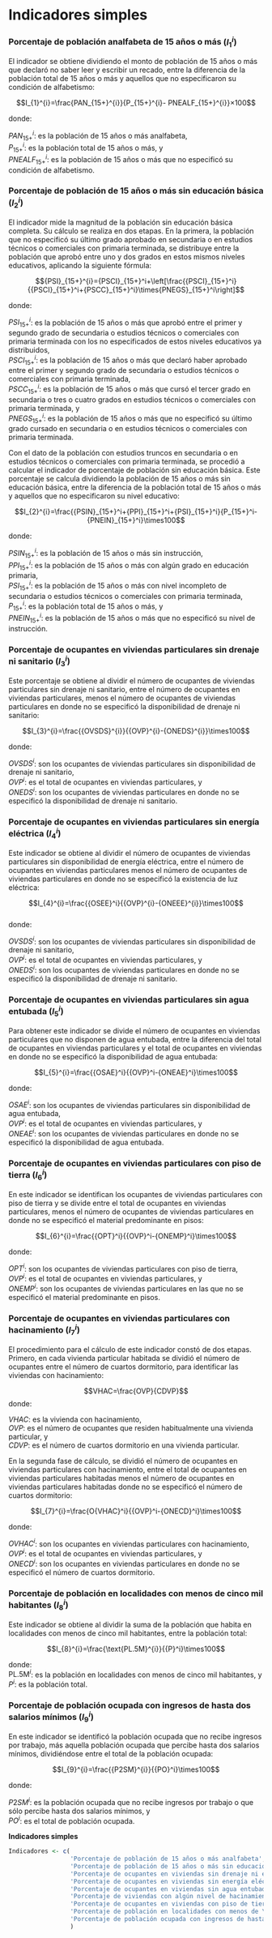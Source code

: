 # Indicadores simples  {.unlisted .unnumbered}

### Porcentaje de población analfabeta de 15 años o más $(I_{1}^{i})$ {-}
	
El indicador se obtiene dividiendo el monto de población de 15 años o más que declaró no saber leer y escribir un recado, entre la diferencia de la población total de 15 años o más y aquellos que no especificaron su condición de alfabetismo:  

$$I_{1}^{i}=\frac{PAN_{15+}^{i}}{P_{15+}^{i}- PNEALF_{15+}^{i}}×100$$

donde:

$PAN_{15+}^{i}$: es la población de 15 años o más analfabeta,   
$P_{15+}^{i}$: es la población total de 15 años o más, y   
$PNEALF_{15+}^{i}$: es la población de 15 años o más que no especificó su condición de alfabetismo.   

### 	Porcentaje de población de 15 años o más sin educación básica $(I_{2}^{i})$ {-}

El indicador mide la magnitud de la población sin educación básica completa. Su cálculo se realiza en dos etapas. En la primera, la población que no especificó su último grado aprobado en secundaria o en estudios técnicos o comerciales con primaria terminada, se distribuye entre la población que aprobó entre uno y dos grados en estos mismos niveles educativos, aplicando la siguiente fórmula:   

$${PSI}_{15+}^{i}={PSCI}_{15+}^i+\left[\frac{{PSCI}_{15+}^i}{{PSCI}_{15+}^i+{PSCC}_{15+}^i}\times{PNEGS}_{15+}^i\right]$$


donde:    

$P{SI}_{15+}^{i}$: es la población de 15 años o más que aprobó entre el primer y segundo grado de secundaria o estudios técnicos o comerciales con primaria terminada con los no especificados de estos niveles educativos ya distribuidos,  
${PSCI}_{15+}^{i}$: es la población de 15 años o más que declaró haber aprobado entre el primer y segundo grado de secundaria o estudios técnicos o comerciales con primaria terminada,  
${PSCC}_{15+}^{i}$: es la población de 15 años o más que cursó el tercer grado en secundaria o tres o cuatro grados en estudios técnicos o comerciales con primaria terminada, y  
${PNEGS}_{15+}^{i}$: es la población de 15 años o más que no especificó su último grado cursado en secundaria o en estudios técnicos o comerciales con primaria terminada.  

Con el dato de la población con estudios truncos en secundaria o en estudios técnicos o comerciales con primaria terminada, se procedió a calcular el indicador de porcentaje de población sin educación básica. Este porcentaje se calcula dividiendo la población de 15 años o más sin educación básica, entre la diferencia de la población total de 15 años o más y aquellos que no especificaron su nivel educativo:   

$$I_{2}^{i}=\frac{{PSIN}_{15+}^i+{PPI}_{15+}^i+{PSI}_{15+}^i}{P_{15+}^i-{PNEIN}_{15+}^i}\times100$$

donde:

${PSIN}_{15+}^{i}$: es la población de 15 años o más sin instrucción,  
${PPI}_{15+}^{i}$: es la población de 15 años o más con algún grado en educación primaria,  
${PSI}_{15+}^{i}$: es la población de 15 años o más con nivel incompleto de secundaria o estudios técnicos o comerciales con primaria terminada,   
$P_{15+}^{i}$: es la población total de 15 años o más, y   
${PNEIN}_{15+}^{i}$: es la población de 15 años o más que no especificó su nivel de instrucción.   


### Porcentaje de ocupantes en viviendas particulares sin drenaje ni sanitario $(I_{3}^{i})$ {-} 

Este porcentaje se obtiene al dividir el número de ocupantes de viviendas particulares sin drenaje ni sanitario, entre el número de ocupantes en viviendas particulares, menos el número de ocupantes de viviendas particulares en donde no se especificó la disponibilidad de drenaje ni sanitario:  

$$I_{3}^{i}=\frac{{OVSDS}^{i}}{{OVP}^{i}-{ONEDS}^{i}}\times100$$


donde:

${OVSDS}^{i}$: son los ocupantes de viviendas particulares sin disponibilidad de drenaje ni sanitario,   
${OVP}^{i}$: es el total de ocupantes en viviendas particulares, y   
${ONEDS}^{i}$: son los ocupantes de viviendas particulares en donde no se especificó la disponibilidad de drenaje ni sanitario.    

### Porcentaje de ocupantes en viviendas particulares sin energía eléctrica $(I_{4}^{i})$ {-}

Este indicador se obtiene al dividir el número de ocupantes de viviendas particulares sin disponibilidad de energía eléctrica, entre el número de ocupantes en viviendas particulares menos el número de ocupantes de viviendas particulares en donde no se especificó la existencia de luz eléctrica:   

$$I_{4}^{i}=\frac{{OSEE}^i}{{OVP}^{i}-{ONEEE}^{i}}\times100$$  
donde:   

${OVSDS}^{i}$: son los ocupantes de viviendas particulares sin disponibilidad de drenaje ni sanitario,  
${OVP}^{i}$: es el total de ocupantes en viviendas particulares, y   
${ONEDS}^{i}$: son los ocupantes de viviendas particulares en donde no se especificó la disponibilidad de drenaje ni sanitario.   


### Porcentaje de ocupantes en viviendas particulares sin agua entubada $(I_{5}^{i})$ {-}     
	
Para obtener este indicador se divide el número de ocupantes en viviendas particulares que no disponen de agua entubada, entre la diferencia del total de ocupantes en viviendas particulares y el total de ocupantes en viviendas en donde no se especificó la disponibilidad de agua entubada:   

$$I_{5}^{i}=\frac{{OSAE}^i}{{OVP}^i-{ONEAE}^i}\times100$$  

donde:  

${OSAE}^{i}$: son los ocupantes de viviendas particulares sin disponibilidad de agua entubada,  
${OVP}^{i}$: es el total de ocupantes en viviendas particulares, y   
${ONEAE}^{i}$: son los ocupantes de viviendas particulares en donde no se especificó la disponibilidad de agua entubada.  


### Porcentaje de ocupantes en viviendas particulares con piso de tierra $(I_{6}^{i})$ {-} 

En este indicador se identifican los ocupantes de viviendas particulares con piso de tierra y se divide entre el total de ocupantes en viviendas particulares, menos el número de ocupantes de viviendas particulares en donde no se especificó el material predominante en pisos:    

$$I_{6}^{i}=\frac{{OPT}^i}{{OVP}^i-{ONEMP}^i}\times100$$   

donde:   

${OPT}^{i}$: son los ocupantes de viviendas particulares con piso de tierra,    
${OVP}^{i}$: es el total de ocupantes en viviendas particulares, y   
${ONEMP}^{i}$: son los ocupantes de viviendas particulares en las que no se especificó el material predominante en pisos.    

### Porcentaje de ocupantes en viviendas particulares con hacinamiento $(I_{7}^{i})$ {-}  

El procedimiento para el cálculo de este indicador constó de dos etapas. Primero, en cada vivienda particular habitada se dividió el número de ocupantes entre el número de cuartos dormitorio, para identificar las viviendas con hacinamiento:   

$$VHAC=\frac{OVP}{CDVP}$$
donde:

$VHAC$: es la vivienda con hacinamiento,   
$OVP$: es el número de ocupantes que residen habitualmente una vivienda particular, y   
$CDVP$: es el número de cuartos dormitorio en una vivienda particular.   
	
En la segunda fase de cálculo, se dividió el número de ocupantes en viviendas particulares con hacinamiento, entre el total de ocupantes en viviendas particulares habitadas menos el número de ocupantes en viviendas particulares habitadas donde no se especificó el número de cuartos dormitorio:     

$$I_{7}^{i}=\frac{O{VHAC}^i}{{OVP}^i-{ONECD}^i}\times100$$    

donde:

${OVHAC}^{i}$: son los ocupantes en viviendas particulares con hacinamiento,   
${OVP}^{i}$: es el total de ocupantes en viviendas particulares, y   
${ONECD}^{i}$: son los ocupantes en viviendas particulares en donde no se especificó el número de cuartos dormitorio.     

### Porcentaje de población en localidades con menos de cinco mil habitantes $(I_{8}^{i})$ {-}  
	
Este indicador se obtiene al dividir la suma de la población que habita en localidades con menos de cinco mil habitantes, entre la población total:    

$$I_{8}^{i}=\frac{\text{PL.5M}^{i}}{{P}^i}\times100$$  

donde:   
$\text{PL.5M}^{i}$: es la población en localidades con menos de cinco mil habitantes, y      
$P^{i}$: es la población total.    

### Porcentaje de población ocupada con ingresos de hasta dos salarios mínimos $(I_{9}^{i})$ {-} 

En este indicador se identificó la población ocupada que no recibe ingresos por trabajo, más aquella población ocupada que percibe hasta dos salarios mínimos, dividiéndose entre el total de la población ocupada:         

$$I_{9}^{i}=\frac{{P2SM}^{i}}{{PO}^i}\times100$$   

donde:   

${P2SM}^{i}$: es la población ocupada que no recibe ingresos por trabajo o que sólo percibe hasta dos salarios mínimos, y     
${PO}^{i}$: es el total de población ocupada.       

**Indicadores simples**  

```r
Indicadores <- c(
                 'Porcentaje de población de 15 años o más analfabeta', 
                 'Porcentaje de población de 15 años o más sin educación básica',
                 'Porcentaje de ocupantes en viviendas sin drenaje ni excusado',
                 'Porcentaje de ocupantes en viviendas sin energía eléctrica', 
                 'Porcentaje de ocupantes en viviendas sin agua entubada', 
                 'Porcentaje de viviendas con algún nivel de hacinamiento',
                 'Porcentaje de ocupantes en viviendas con piso de tierra',
                 'Porcentaje de población en localidades con menos de \n 5 000 habitantes', 
                 'Porcentaje de población ocupada con ingresos de hasta \n 2 salarios mínimos'
                 )
```
	




	

	
	
 



